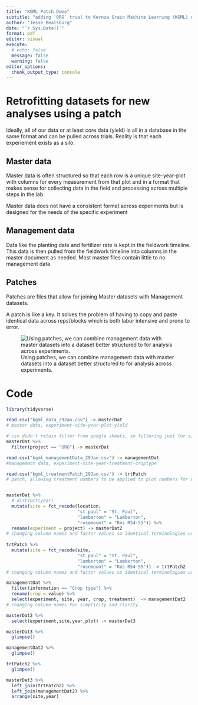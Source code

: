 ```yaml
---
title: "KGML Patch Demo"
subtitle: "adding `ORG` trial to Kernza Grain Machine Learning (KGML) dataset"
author: "Jesse Bealsburg"
date: "`r Sys.Date()`"
format: pdf
editor: visual
execute:
  # echo: false
  message: false
  warning: false
editor_options: 
  chunk_output_type: console
---
```


# Retrofitting datasets for new analyses using a patch

Ideally, all of our data or at least core data (yield) is all in a database in the same format and can be pulled across trials. Reality is that each experiement exists as a silo.

## Master data

Master data is often structured so that each row is a unique site-year-plot with columns for every measurement from that plot and in a format that makes sense for collecting data in the field and processing across multiple steps in the lab.

Master data does not have a consistent format across experiments but is designed for the needs of the specific experiment

## Management data

Data like the planting date and fertilizer rate is kept in the fieldwork timeline. This data is then pulled from the fieldwork timeline into columns in the master document as needed. Most master files contain little to no management data

## Patches

Patches are files that allow for joining Master datasets with Management datasets.

A patch is like a key. It solves the problem of having to copy and paste identical data across reps/blocks which is both labor intensive and prone to error.

![Using patches, we can combine management data with master datasets into a dataset better structured to for analysis across experiments. ](kgml_patch_infographic.png)

\newpage

# Code

```r

library(tidyverse)

read.csv("kgml_data_29Jan.csv") -> masterDat
# master data, experiment-site-year-plot-yield

# csv didn't retain filter from google sheets, so filtering just for simplicity
masterDat %>% 
  filter(project == "ORG") -> masterDat

read.csv("kgml_managementData_29Jan.csv") -> managementDat
#management data, experiment-site-year-treatment-croptype

read.csv("kgml_treatmentPatch_29Jan.csv") -> trtPatch
# patch, allowing treatment numbers to be applied to plot numbers for a given experiment-site-year-plot-treatment


masterDat %>% 
  # distinct(year)
  mutate(site = fct_recode(location,
                           "st paul" = "St. Paul",
                           "lamberton" = "Lamberton",
                           "rosemount" = "Ros R54-55")) %>% 
  rename(experiment = project) -> masterDat2
# changing column names and factor values so identical terminologies used
  
trtPatch %>% 
  mutate(site = fct_recode(site,
                           "st paul" = "St. Paul",
                           "lamberton" = "Lamberton",
                           "rosemount" = "Ros R54-55")) -> trtPatch2
# changing column names and factor values so identical terminologies used

```

```r

managementDat %>% 
  filter(information == "Crop type") %>% 
  rename(crop = value) %>% 
  select(experiment, site, year, crop, treatment)  -> managementDat2
# changing column names for simplicity and clarity. 

masterDat2 %>% 
  select(experiment,site,year,plot) -> masterDat3

masterDat3 %>% 
  glimpse() 

managementDat2 %>% 
  glimpse()

trtPatch2 %>% 
  glimpse()
```

```r

masterDat3 %>% 
  left_join(trtPatch2) %>% 
  left_join(managementDat2) %>% 
  arrange(site,year)

```
